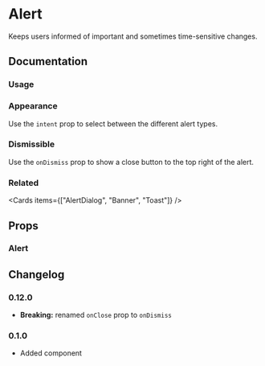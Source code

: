 
# Alert

Keeps users informed of important and sometimes time-sensitive changes.

## Documentation

### Usage

<Demo component="alert/usage" />

### Appearance

Use the `intent` prop to select between the different alert types.

<Demo component="alert/appearance-usage" />

### Dismissible

Use the `onDismiss` prop to show a close button to the top right of the alert.

<Demo component="alert/close-usage" />

### Related

<Cards items={["AlertDialog", "Banner", "Toast"]} />

## Props

### Alert

<PropsTable component="Alert" />

## Changelog

### 0.12.0

- **Breaking:** renamed `onClose` prop to `onDismiss`

### 0.1.0

- Added component
